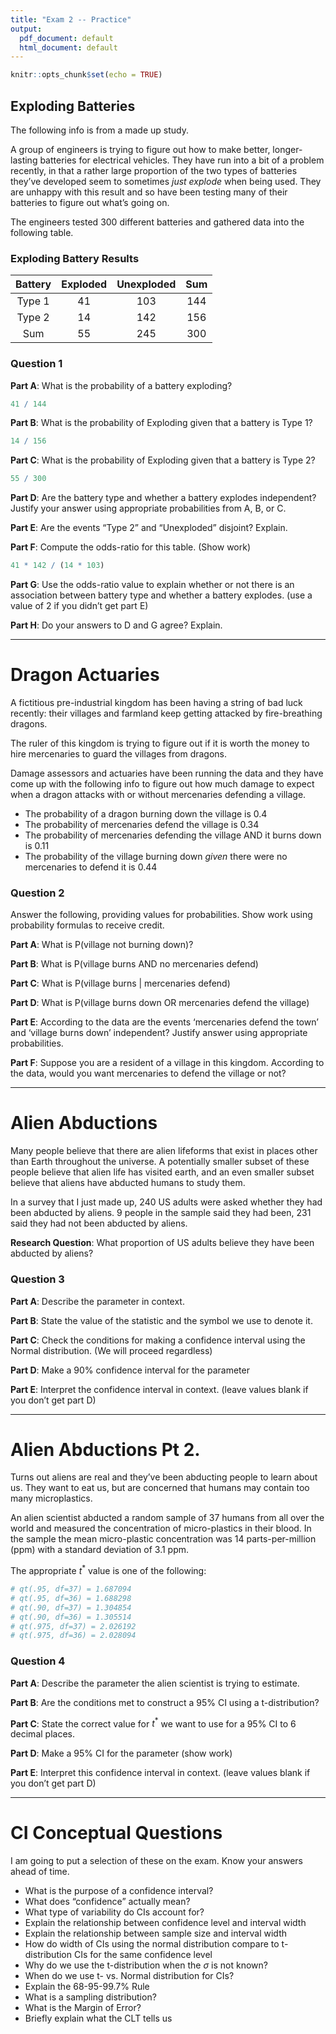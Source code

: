 ---
title: "Exam 2 -- Practice"
output:
  pdf_document: default
  html_document: default
---

```{r setup, include=FALSE}
knitr::opts_chunk$set(echo = TRUE)
```

## Exploding Batteries

The following info is from a made up study.

A group of engineers is trying to figure out how to make better, longer-lasting batteries for electrical vehicles. They have run into a bit of a problem recently, in that a rather large proportion of the two types of batteries they've developed seem to sometimes *just explode* when being used. They are unhappy with this result and so have been testing many of their batteries to figure out what's going on. 

The engineers tested 300 different batteries and gathered data into the following table.

### Exploding Battery Results

| Battery | Exploded | Unexploded | Sum |
|:-------:|:--------:|:----------:|:---:|
|  Type 1 |    41    |     103    | 144 |
|  Type 2 |    14    |     142    | 156 |
|   Sum   |    55    |     245    | 300 |

### Question 1

**Part A**: What is the probability of a battery exploding?

```{r, echo=F, include=F}
41 / 144
```

**Part B**: What is the probability of Exploding given that a battery is Type 1?

```{r, echo=F, include=F}
14 / 156
```

**Part C**: What is the probability of Exploding given that a battery is Type 2?

```{r, echo=F, include=F}
55 / 300
```

**Part D**: Are the battery type and whether a battery explodes independent? Justify your answer using appropriate probabilities from A, B, or C. 

**Part E**: Are the events "Type 2" and "Unexploded" disjoint? Explain.

**Part F**: Compute the odds-ratio for this table. (Show work)

```{r, echo=F, include=F}
41 * 142 / (14 * 103)
```

**Part G**: Use the odds-ratio value to explain whether or not there is an association between battery type and whether a battery explodes. (use a value of 2 if you didn't get part E)

**Part H**: Do your answers to D and G agree? Explain.

---

# Dragon Actuaries

A fictitious pre-industrial kingdom has been having a string of bad luck recently: their villages and farmland keep getting attacked by fire-breathing dragons.

The ruler of this kingdom is trying to figure out if it is worth the money to hire mercenaries to guard the villages from dragons.

Damage assessors and actuaries have been running the data and they have come up with the following info to figure out how much damage to expect when a dragon attacks with or without mercenaries defending a village.

- The probability of a dragon burning down the village is 0.4
- The probability of mercenaries defend the village is 0.34
- The probability of mercenaries defending the village AND it burns down is 0.11
- The probability of the village burning down *given* there were no mercenaries to defend it is 0.44

### Question 2

Answer the following, providing values for probabilities. Show work using probability formulas to receive credit.

**Part A**: What is P(village not burning down)?

**Part B**: What is P(village burns AND no mercenaries defend)

**Part C**: What is P(village burns | mercenaries defend)

**Part D**: What is P(village burns down OR mercenaries defend the village)

**Part E**: According to the data are the events 'mercenaries defend the town' and 'village burns down' independent? Justify answer using appropriate probabilities.

**Part F**: Suppose you are a resident of a village in this kingdom. According to the data, would you want mercenaries to defend the village or not?

---

# Alien Abductions

Many people believe that there are alien lifeforms that exist in places other than Earth throughout the universe. A potentially smaller subset of these people believe that alien life has visited earth, and an even smaller subset believe that aliens have abducted humans to study them.

In a survey that I just made up, 240 US adults were asked whether they had been abducted by aliens. 9 people in the sample said they had been, 231 said they had not been abducted by aliens.

**Research Question**: What proportion of US adults believe they have been abducted by aliens?

### Question 3

**Part A**: Describe the parameter in context. 

**Part B**: State the value of the statistic and the symbol we use to denote it.

**Part C**: Check the conditions for making a confidence interval using the Normal distribution. (We will proceed regardless)

**Part D**: Make a 90\% confidence interval for the parameter

**Part E**: Interpret the confidence interval in context. (leave values blank if you don't get part D)

---

# Alien Abductions Pt 2.

Turns out aliens are real and they've been abducting people to learn about us. They want to eat us, but are concerned that humans may contain too many microplastics.

An alien scientist abducted a random sample of 37 humans from all over the world and measured the concentration of micro-plastics in their blood. In the sample the mean micro-plastic concentration was 14 parts-per-million (ppm) with a standard deviation of 3.1 ppm.

The appropriate $t^*$ value is one of the following:

```{r}
# qt(.95, df=37) = 1.687094
# qt(.95, df=36) = 1.688298
# qt(.90, df=37) = 1.304854
# qt(.90, df=36) = 1.305514
# qt(.975, df=37) = 2.026192
# qt(.975, df=36) = 2.028094
```


### Question 4

**Part A**: Describe the parameter the alien scientist is trying to estimate.

**Part B**: Are the conditions met to construct a 95\% CI using a t-distribution?

**Part C**: State the correct value for $t^*$ we want to use for a 95\% CI to 6 decimal places.

**Part D**: Make a 95\% CI for the parameter (show work)

**Part E**: Interpret this confidence interval in context. (leave values blank if you don't get part D)

---

# CI Conceptual Questions

I am going to put a selection of these on the exam. Know your answers ahead of time.

- What is the purpose of a confidence interval?
- What does “confidence” actually mean?
- What type of variability do CIs account for?
- Explain the relationship between confidence level and interval width
- Explain the relationship between sample size and interval width
- How do width of CIs using the normal distribution compare to t-distribution CIs for the same confidence level
- Why do we use the t-distribution when the $\sigma$ is not known?
- When do we use t- vs. Normal distribution for CIs?
- Explain the 68-95-99.7% Rule
- What is a sampling distribution?
- What is the Margin of Error?
- Briefly explain what the CLT tells us